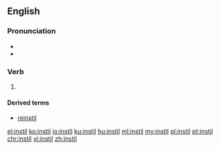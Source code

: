 ==English==
===Pronunciation===
*{{IPA|/ɪnˈstɪl/|lang=en}}
*{{rhymes|ɪl|lang=en}}

===Verb===
{{en-verb|instill}}

# {{alternative spelling of|instill|lang=en}}

====Derived terms====
* [[reinstil]]

[[el:instil]]
[[ko:instil]]
[[io:instil]]
[[ku:instil]]
[[hu:instil]]
[[ml:instil]]
[[my:instil]]
[[pl:instil]]
[[pt:instil]]
[[chr:instil]]
[[vi:instil]]
[[zh:instil]]
